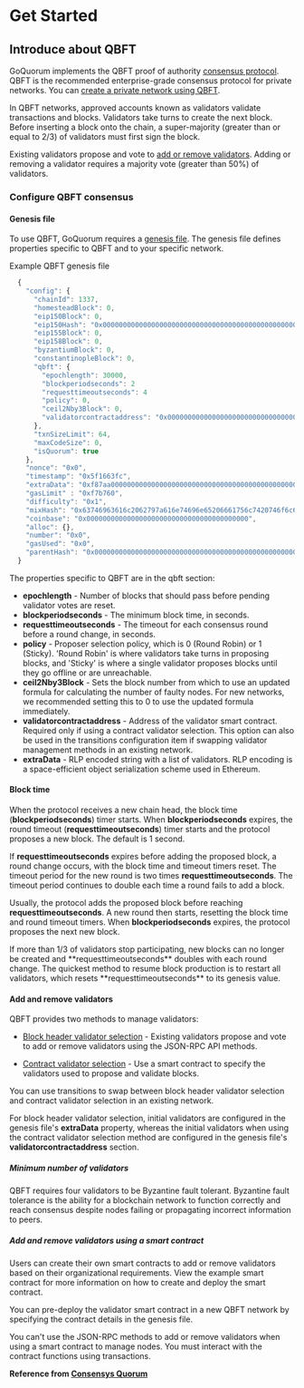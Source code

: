 
# Get Started

## Introduce about QBFT

GoQuorum implements the QBFT proof of authority [consensus protocol](https://docs.goquorum.consensys.net/concepts/consensus). QBFT is the recommended enterprise-grade consensus protocol for private networks. You can [create a private network using QBFT](https://docs.goquorum.consensys.net/tutorials/private-network/create-qbft-network).

In QBFT networks, approved accounts known as validators validate transactions and blocks. Validators take turns to create the next block. Before inserting a block onto the chain, a super-majority (greater than or equal to 2/3) of validators must first sign the block.

Existing validators propose and vote to [add or remove validators](https://docs.goquorum.consensys.net/configure-and-manage/configure/consensus-protocols/qbft#add-and-remove-validators). Adding or removing a validator requires a majority vote (greater than 50%) of validators.

### Configure QBFT consensus

#### Genesis file

To use QBFT, GoQuorum requires a [genesis file](https://docs.goquorum.consensys.net/configure-and-manage/configure/genesis-file/genesis-options). The genesis file defines properties specific to QBFT and to your specific network.

Example QBFT genesis file

```js
  {
    "config": {
      "chainId": 1337,
      "homesteadBlock": 0,
      "eip150Block": 0,
      "eip150Hash": "0x0000000000000000000000000000000000000000000000000000000000000000",
      "eip155Block": 0,
      "eip158Block": 0,
      "byzantiumBlock": 0,
      "constantinopleBlock": 0,
      "qbft": {
        "epochlength": 30000,
        "blockperiodseconds": 2
        "requesttimeoutseconds": 4
        "policy": 0,
        "ceil2Nby3Block": 0,
        "validatorcontractaddress": "0x0000000000000000000000000000000000007777"
      },
      "txnSizeLimit": 64,
      "maxCodeSize": 0,
      "isQuorum": true
    },
    "nonce": "0x0",
    "timestamp": "0x5f1663fc",
    "extraData": "0xf87aa00000000000000000000000000000000000000000000000000000000000000000f8549493917cadbace5dfce132b991732c6cda9bcc5b8a9427a97c9aaf04f18f3014c32e036dd0ac76da5f1894ce412f988377e31f4d0ff12d74df73b51c42d0ca9498c1334496614aed49d2e81526d089f7264fed9cc080c0",
    "gasLimit" : "0xf7b760",
    "difficulty": "0x1",
    "mixHash": "0x63746963616c2062797a616e74696e65206661756c7420746f6c6572616e6365",
    "coinbase": "0x0000000000000000000000000000000000000000",
    "alloc": {},
    "number": "0x0",
    "gasUsed": "0x0",
    "parentHash": "0x0000000000000000000000000000000000000000000000000000000000000000"
  }
```

The properties specific to QBFT are in the qbft section:

- **epochlength** - Number of blocks that should pass before pending validator votes are reset.
- **blockperiodseconds** - The minimum block time, in seconds.
- **requesttimeoutseconds** - The timeout for each consensus round before a round change, in seconds.
- **policy** - Proposer selection policy, which is 0 (Round Robin) or 1 (Sticky). 'Round Robin' is where validators take turns in proposing blocks, and 'Sticky' is where a single validator proposes blocks until they go offline or are unreachable.
- **ceil2Nby3Block** - Sets the block number from which to use an updated formula for calculating the number of faulty nodes. For new networks, we recommended setting this to 0 to use the updated formula immediately.
- **validatorcontractaddress** - Address of the validator smart contract. Required only if using a contract validator selection. This option can also be used in the transitions configuration item if swapping validator management methods in an existing network.
- **extraData** - RLP encoded string with a list of validators. RLP encoding is a space-efficient object serialization scheme used in Ethereum.

#### Block time

When the protocol receives a new chain head, the block time (**blockperiodseconds**) timer starts. When **blockperiodseconds** expires, the round timeout (**requesttimeoutseconds**) timer starts and the protocol proposes a new block. The default is 1 second.

If **requesttimeoutseconds** expires before adding the proposed block, a round change occurs, with the block time and timeout timers reset. The timeout period for the new round is two times **requesttimeoutseconds**. The timeout period continues to double each time a round fails to add a block.

Usually, the protocol adds the proposed block before reaching **requesttimeoutseconds**. A new round then starts, resetting the block time and round timeout timers. When **blockperiodseconds** expires, the protocol proposes the next new block.

<Callout type="warning" emoji="⚠️">
  If more than 1/3 of validators stop participating, new blocks can no longer be
  created and **requesttimeoutseconds** doubles with each round change. The
  quickest method to resume block production is to restart all validators, which
  resets **requesttimeoutseconds** to its genesis value.
</Callout>

#### Add and remove validators

QBFT provides two methods to manage validators:

- [Block header validator selection](https://docs.goquorum.consensys.net/tutorials/private-network/adding-removing-qbft-validators) - Existing validators propose and vote to add or remove validators using the JSON-RPC API methods.

- [Contract validator selection](https://docs.goquorum.consensys.net/configure-and-manage/configure/consensus-protocols/qbft#add-and-remove-validators-using-a-smart-contract) - Use a smart contract to specify the validators used to propose and validate blocks.

You can use transitions to swap between block header validator selection and contract validator selection in an existing network.

For block header validator selection, initial validators are configured in the genesis file's **extraData** property, whereas the initial validators when using the contract validator selection method are configured in the genesis file's **validatorcontractaddress** section.

##### Minimum number of validators

QBFT requires four validators to be Byzantine fault tolerant. Byzantine fault tolerance is the ability for a blockchain network to function correctly and reach consensus despite nodes failing or propagating incorrect information to peers.

##### Add and remove validators using a smart contract

Users can create their own smart contracts to add or remove validators based on their organizational requirements. View the example smart contract for more information on how to create and deploy the smart contract.

You can pre-deploy the validator smart contract in a new QBFT network by specifying the contract details in the genesis file.

<Callout type="warning" emoji="⚠️">
  You can't use the JSON-RPC methods to add or remove validators when using a
  smart contract to manage nodes. You must interact with the contract functions
  using transactions.
</Callout>

**Reference from [Consensys Quorum](https://docs.goquorum.consensys.net/configure-and-manage/configure/consensus-protocols/qbft#add-and-remove-validators-using-a-smart-contract)**

